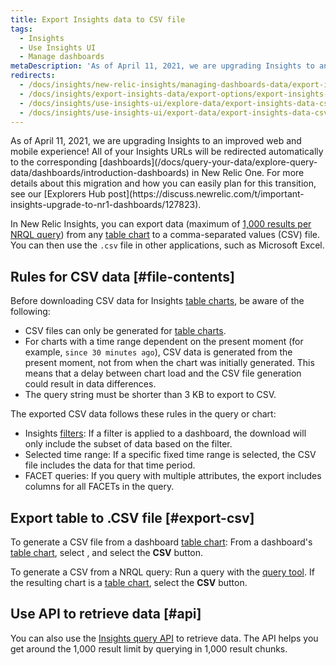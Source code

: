 ```yaml
---
title: Export Insights data to CSV file
tags:
  - Insights
  - Use Insights UI
  - Manage dashboards
metaDescription: 'As of April 11, 2021, we are upgrading Insights to an improved web and mobile experience with New Relic One Dashboards.'
redirects:
  - /docs/insights/new-relic-insights/managing-dashboards-data/export-insights-data-csv-file
  - /docs/insights/export-insights-data/export-options/export-insights-data-csv-file
  - /docs/insights/use-insights-ui/explore-data/export-insights-data-csv-file
  - /docs/insights/use-insights-ui/export-data/export-insights-data-csv-file
---
```


<Callout variant="important">
  As of April 11, 2021, we are upgrading Insights to an improved web and mobile experience! All of your Insights URLs will be redirected automatically to the corresponding [dashboards](/docs/query-your-data/explore-query-data/dashboards/introduction-dashboards) in New Relic One. For more details about this migration and how you can easily plan for this transition, see our [Explorers Hub post](https://discuss.newrelic.com/t/important-insights-upgrade-to-nr1-dashboards/127823).
</Callout>

In New Relic Insights, you can export data (maximum of [1,000 results per NRQL query](#api)) from any [table chart](/docs/insights/use-insights-ui/manage-dashboards/chart-types#widget-table) to a comma-separated values (CSV) file. You can then use the `.csv` file in other applications, such as Microsoft Excel.

## Rules for CSV data [#file-contents]

Before downloading CSV data for Insights [table charts](/docs/insights/use-insights-ui/manage-dashboards/chart-types#widget-table), be aware of the following:

* CSV files can only be generated for [table charts](/docs/insights/use-insights-ui/manage-dashboards/chart-types#widget-table).
* For charts with a time range dependent on the present moment (for example, `since 30 minutes ago`), CSV data is generated from the present moment, not from when the chart was initially generated. This means that a delay between chart load and the CSV file generation could result in data differences.
* The query string must be shorter than 3 KB to export to CSV.

The exported CSV data follows these rules in the query or chart:

* Insights [filters](/docs/insights/use-insights-ui/manage-dashboards/filter-insights-dashboards): If a filter is applied to a dashboard, the download will only include the subset of data based on the filter.
* Selected time range: If a specific fixed time range is selected, the CSV file includes the data for that time period.
* FACET queries: If you query with multiple attributes, the export includes columns for all FACETs in the query.

## Export table to .CSV file [#export-csv]

To generate a CSV file from a dashboard [table chart](/docs/insights/use-insights-ui/manage-dashboards/chart-types#widget-table): From a dashboard's [table chart](/docs/insights/use-insights-ui/manage-dashboards/chart-types#widget-table), select <Icon name="fe-more-horizontal"/>
, and select the **CSV** button.

To generate a CSV from a NRQL query: Run a query with the [query tool](/docs/insights/new-relic-insights/using-new-relic-query-language/using-nrql#command-line-query). If the resulting chart is a [table chart](/docs/insights/use-insights-ui/manage-dashboards/chart-types#widget-table), select the **CSV** button.

## Use API to retrieve data [#api]

You can also use the [Insights query API](/docs/insights/insights-api/get-data/query-insights-event-data-api) to retrieve data. The API helps you get around the 1,000 result limit by querying in 1,000 result chunks.
